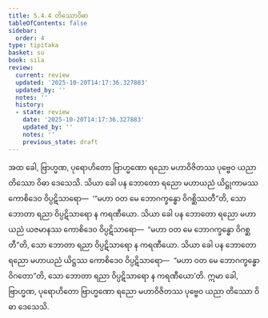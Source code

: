 ```yaml
---
title: 5.4.4 တိဿောဝိဓာ
tableOfContents: false
sidebar:
  order: 4
type: tipitaka
basket: su
book: sila
review:
  current: review
  updated: '2025-10-20T14:17:36.327883'
  updated_by: ''
  notes: ''
  history:
  - state: review
    date: '2025-10-20T14:17:36.327883'
    updated_by: ''
    notes: ''
    previous_state: draft
---
```



<DynamicBreadcrumb />


<ReviewStatus review={frontmatter.review} showDetails={true} />

<HypothesisAnnotation frontmatter={frontmatter} />

<Division number="342" book="sila" e="ch" v="6" p="131">

<Paragraph number="553" book="sila">
အထ ခေါ, ဗြာဟ္မဏ, ပုရောဟိတော ဗြာဟ္မဏော ရညော မဟာဝိဇိတဿ ပုဗ္ဗေဝ ယညာ တိဿော ဝိဓာ ဒေသေသိ. သိယာ ခေါ ပန ဘောတော ရညော မဟာယညံ ယိဋ္ဌုကာမဿ ကောစိဒေဝ ဝိပ္ပဋိသာရော—  ‘“မဟာ ဝတ မေ ဘောဂက္ခန္ဓော ဝိဂစ္ဆိဿတီ”တိ, သော ဘောတာ ရညာ ဝိပ္ပဋိသာရော န ကရဏီယော. သိယာ ခေါ ပန ဘောတော ရညော မဟာယညံ ယဇမာနဿ ကောစိဒေဝ ဝိပ္ပဋိသာရော—  “မဟာ ဝတ မေ ဘောဂက္ခန္ဓော ဝိဂစ္ဆတီ”တိ, သော ဘောတာ ရညာ ဝိပ္ပဋိသာရော န ကရဏီယော. သိယာ ခေါ ပန ဘောတော ရညော မဟာယညံ ယိဋ္ဌဿ ကောစိဒေဝ ဝိပ္ပဋိသာရော—  “မဟာ ဝတ မေ ဘောဂက္ခန္ဓော ဝိဂတော”တိ, သော ဘောတာ ရညာ ဝိပ္ပဋိသာရော န ကရဏီယော’တိ. ဣမာ ခေါ, ဗြာဟ္မဏ, ပုရောဟိတော ဗြာဟ္မဏော ရညော မဟာဝိဇိတဿ ပုဗ္ဗေဝ ယညာ တိဿော ဝိဓာ ဒေသေသိ.
</Paragraph>
</Division>